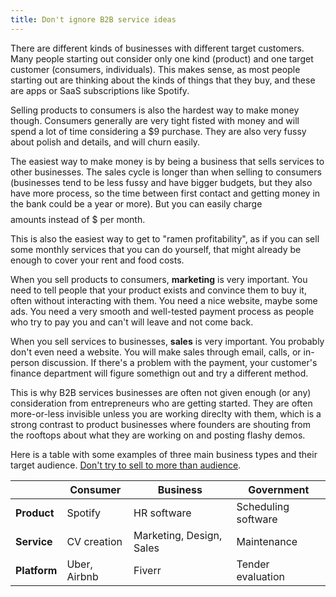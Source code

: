 ```yaml
---
title: Don't ignore B2B service ideas
---
```


There are different kinds of businesses with different target customers. Many people starting out consider only one kind (product) and one target customer (consumers, individuals). This makes sense, as most people starting out are thinking about the kinds of things that they buy, and these are apps or SaaS subscriptions like Spotify. 

Selling products to consumers is also the hardest way to make money though. Consumers generally are very tight fisted with money and will spend a lot of time considering a $9 purchase. They are also very fussy about polish and details, and will churn easily.

The easiest way to make money is by being a business that sells services to other businesses. The sales cycle is longer than when selling to consumers (businesses tend to be less fussy and have bigger budgets, but they also have more process, so the time between first contact and getting money in the bank could be a year or more). But you can easily charge $$$$ amounts instead of $ per month. 

This is also the easiest way to get to "ramen profitability", as if you can sell some monthly services that you can do yourself, that might already be enough to cover your rent and food costs.

When you sell products to consumers, **marketing** is very important. You need to tell people that your product exists and convince them to buy it, often without interacting with them. You need a nice website, maybe some ads. You need a very smooth and well-tested payment process as people who try to pay you and can't will leave and not come back.

When you sell services to businesses, **sales** is very important. You probably don't even need a website. You will make sales through email, calls, or in-person discussion. If there's a problem with the payment, your customer's finance department will figure somethign out and try a different method. 

This is why B2B services businesses are often not given enough (or any) consideration from entrepreneurs who are getting started. They are often more-or-less invisible unless you are working direclty with them, which is a strong contrast to product businesses where founders are shouting from the rooftops about what they are working on and posting flashy demos.

Here is a table with some examples of three main business types and their target audience. [Don't try to sell to more than audience](/towrite).


|              | **Consumer** | **Business**             | **Government**      |
|--------------|--------------|--------------------------|---------------------|
| **Product**  | Spotify      | HR software              | Scheduling software |
| **Service**  | CV creation  | Marketing, Design, Sales | Maintenance         |
| **Platform** | Uber, Airbnb | Fiverr                   | Tender evaluation   |

